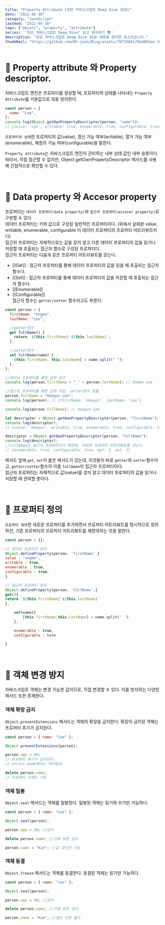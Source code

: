 ```yaml
---
title: "Property Attribute [모던 자바스크립트 Deep Dive 16장]"
date: "2022-05-30"
category: "JavaScript"
lastmod: "2022-05-30"
tags: ["object", "property", "attribute"]
series: '"모던 자바스크립트 Deep Dive" 읽고 정리하기 📚'
description: "모던 자바스크립트 Deep Dive 16장 내용을 정리한 포스트입니다."
thumbNail: "https://github.com/BY-juun/Blog/assets/78716842/6b4065ee-7d44-4580-899f-58dafcb8b5a7"
---
```


# 🌟 Property attribute 와 Property descriptor.

자바스크립트 엔진은 프로퍼티를 생성할 때, 프로퍼티의 상태를 나타내는 `Property Attribute`를 기본값으로 자동 정의한다.

```js
const person = {
  name: "Lee",
};
console.log(Object.getOwnPropertyDescriptor(person, "name"));
// {value: 'Lee', writable: true, enumerable: true, configurable: true}
```

`프로퍼티의 상태`란 프로퍼티의 값(value), 갱신 가능 여부(writable), 열거 가능 여부(enumerable), 재정의 가능 여부(configurable)을 말한다.

`Property attribute`는 자바스크립트 엔진이 관리하는 내부 상태 값인 내부 슬롯이다. 따라서, 직접 접근할 수 없지만, Object.getOwnPropertyDescriptor 메서드를 사용해 간접적으로 확인할 수 있다.

<br />

# 🌟 Data property 와 Accesor property

프로퍼티는 `데이터 프로퍼티(data property)`와 `접근자 프로퍼티(accesor property)`로 구분할 수 있다  
데이터 프로퍼티는 키와 값으로 구성된 일반적인 프로퍼티이다. (위에서 살펴본 value, writable, enumerable, configurable 이 데이터 프로퍼티의 프로퍼티 어트리뷰트이다)  
접근자 프로퍼티는 자체적으로는 값을 갖지 않고 다른 데이터 프로퍼티의 값을 읽거나 저장할 때 호출되는 접근자 함수로 구성된 프로퍼티다.  
접근자 프로퍼티는 다음과 같은 프로퍼티 어트리뷰트를 갖는다.

- [[Get]] : 접근자 프로퍼티를 통해 데이터 프로퍼티의 값을 읽을 때 호출되는 접근자 함수다.
- [[Set]] : 접근자 프로퍼티를 통해 데이터 프로퍼티의 값을 저장할 때 호출되는 접근자 함수다.
- [[Enumerable]]
- [[Configurable]]  
  접근자 함수는 `getter/setter` 함수라고도 부른다.

```js
const person = {
  firstName: "Ungmo",
  lastName: "Lee",

  //getter함수
  get fullName() {
    return `${this.firstName} ${this.lastName}`;
  },

  //setter함수
  set fullName(name) {
    [this.firstName, this.lastName] = name.split(" ");
  },
};

//데이터 프로퍼티를 통한 값의 참조
console.log(person.firstName + " " + person.lastName); // Ungmo Lee

//접근자 프로퍼티를 통한 값의 저장, setter함수 호출
person.fullName = "Heegun Lee";
console.log(person); // {firstName: 'Heegun', lastName: 'Lee'}

console.log(person.fullName); // Heegun Lee

let descriptor = Object.getOwnPropertyDescriptor(person, "firstName");
console.log(descriptor);
// {value: 'Heegun', writable: true, enumerable: true, configurable: true}

descriptor = Object.getOwnPropertyDescriptor(person, "fullName");
console.log(descriptor);
//fullName은 접근자 프로퍼티이기 때문에, 아래의 프로퍼티 어트리뷰트를 갖는다
// {enumerable: true, configurable: true, get: ƒ, set: ƒ}
```

메서드 앞에 `get`, `set`이 붙은 메서드가 있는데, 이것들이 바로 `getter`와 `setter`함수이고, `getter/setter`함수의 이름 `fullName`이 접근자 프로퍼티이다.  
접근자 프로퍼티는 자체적으로 값(value)를 갖지 않고 데이터 프로퍼티의 값을 읽거나 저장할 때 관여할 뿐이다.

<br />

# 🌟 프로퍼티 정의

`프로퍼티 정의`란 새로운 프로퍼티를 추가하면서 프로퍼티 어트리뷰트를 명시적으로 정의하건, 기존 프로퍼티의 프로퍼티 어트리뷰트를 재정의하는 것을 말한다.

```js
const person = {};

// 데이터 프로퍼티 정의
Object.defineProperty(person, 'firstName',{
value : "ungmo",
writable : true,
enumerable : true,
configurable : true,
}

// 접근자 프로퍼티 정의
Object.defineProperty(person, 'fullName',{
get(){
return `${this.firstName} ${this.lastName}`
},

    set(name){
        [this.firstName,this.lastName] = name.split(' ');
    },

    enumerable : true,
    configurable : ture

}
```

<br />

# 🌟 객체 변경 방지

자바스크립트 객체는 변경 가능한 값이므로, 직접 변경할 수 있다. 이를 방지하는 다양한 메서드 또한 존재한다.

### 객체 확장 금지

`Object.preventExtensions` 메서드는 객체의 확장을 금지한다. 확장이 금지된 객체는 프로퍼티 추가가 금지된다.

```js
const person = { name: "Lee" };

Object.preventExtensions(person);

person.age = 20;
// 프로퍼티 추가가 금지된다.
// strict mode에서는 에러발생

delete person.name;
// 프로퍼티 삭제는 가능
```

### 객체 밀봉

`Object.seal` 메서드는 객체를 밀봉한다. 밀봉된 객체는 읽기와 쓰기만 가능하다.

```js
const person = { name: "Lee" };

Object.seal(person);

person.age = 20; //금지

delete person.name; //삭제 또한 금지

person.name = "Kim"; //값 갱신은 가능
```

### 객체 동결

`Object.freeze` 메서드는 객체를 동결한다. 동결된 객체는 읽기만 가능하다.

```js
const person = { name: "Lee" };

Object.seal(person);

person.age = 20; //금지

delete person.name; //삭제 또한 금지

person.name = "Kim"; //갱신 또한 불가
```
